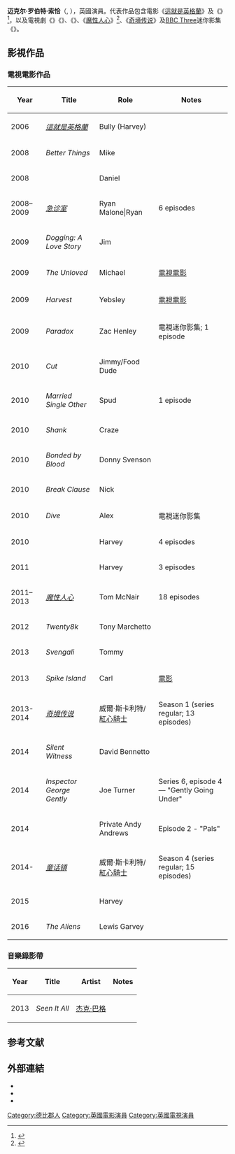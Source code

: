 {{noteTA
|G1=Show
|G2=TV
|1=zh-hk:索恰;zh-tw:索查;zh-cn:索恰;
|2=zh-hans:童话镇;zh-hant:童話鎮;zh-tw:童話小鎮;zh-hk:童話鎮;zh-mo:童話鎮;
|3=zh-cn:奇境传说;zh-tw:童話小鎮－愛麗絲重遊仙境;zh-hk:奇境傳說;zh-mo:奇境傳說;
|4=zh-hans:这就是英格兰;zh-hant:這就是英格蘭;zh-tw:這就是英國;
}}

{{Infobox person
| name = 迈克尔·索恰<br /><small>{{lang|en|Michael Socha}}</small>
| image =Michael Socha 2014 (cropped).jpg
| image_size =
| caption =
| birth_name = Michael Robert Socha
| birth_date = {{birth date and age|df=yes|1987|12|13}}<ref>{{cite web |url=http://www.betterthingsthefilm.co.uk/Cast_6 |title=Better Things | Cast - Page 6 : Joel | Mike |publisher=betterthingsthefilm.co.uk |date= |accessdate=2012-04-01 |archive-url=https://web.archive.org/web/20130625074049/http://www.betterthingsthefilm.co.uk/Cast_6 |archive-date=2013-06-25 |dead-url=yes }}</ref>
| birth_place ={{UK}}英格蘭德比郡[[德比_(英格蘭)|德比]]
| residence = {{UK}}英格蘭德比
| nationality = {{UK}}
| years_active = 2006年至今
| other_names = 
| education =
| employer =
| occupation = 演員
| spouse =
| partner =
| children = 1子
| relatives = {{tsl|en|Lauren Socha|羅倫·索查}}（妹妹）
| signature =
| website =
| footnotes =
}}

'''迈克尔·罗伯特·索恰'''（{{lang-en|'''Michael Robert Socha'''}}, {{bd|1987年|12月13日}}），英國演員。代表作品包含電影《[[這就是英格蘭|這就是英格蘭]]》及《{{tsl|en|Summer (2008 film)|夏天 (2008年電影)|夏天}}》<ref name="Scott">{{cite web |last=Scott |first=Jennifer |url=http://www.thisisnottingham.co.uk/Glamour-Boy-Michael-s-amazing-acting-journey/story-12259684-detail/story.html |title=Michael Socha, Glamour, Nottingham Playhouse |publisher=This is Nottingham |date=2009-02-05 |accessdate=2012-04-01 |deadurl=yes |archiveurl=https://web.archive.org/web/20120913010925/http://www.thisisnottingham.co.uk/Glamour-Boy-Michael-s-amazing-acting-journey/story-12259684-detail/story.html |archivedate=2012-09-13 }}</ref>，以及電視劇《{{tsl|en|This Is England '86|這就是英國 '86}}》《{{tsl|en|This Is England '88|這就是英國 '88}}》、《{{tsl|en|This Is England '90|這就是英國 '90}}》、《[[魔性人心|魔性人心]]》<ref name="Broke">{{cite web |url=http://www.thisisderbyshire.co.uk/broke-watching-daytime-telly-fame-came-calling/story-11624513-detail/story.html |title=ACTOR Michael Socha has revealed that he was broke and sitting at home watching the Jeremy Kyle Show when he got a call that would make 2010 his best year yet. |publisher=This is Derbyshire |date=2010-09-04 |accessdate=2012-04-01 |deadurl=yes |archiveurl=https://web.archive.org/web/20121001193600/http://www.thisisderbyshire.co.uk/broke-watching-daytime-telly-fame-came-calling/story-11624513-detail/story.html |archivedate=2012-10-01 }}</ref>、《[[奇境传说|奇境传说]]》及[[英國廣播公司第三台|BBC Three]]迷你影集《{{tsl|en|Our World War (TV_series)|我們的世界大戰}}》。

==影視作品==
===電視電影作品===
{| class="wikitable sortable"
|-
! Year
! Title
! Role
! class = "unsortable" | Notes
|-
| 2006
| ''[[這就是英格蘭|這就是英格蘭]]''
| Bully (Harvey)
|
|-
| 2008
| ''Better Things''
| Mike
|
|-
| 2008
| ''{{link-en|夏季(2008年電影)|Summer_(2008_film)}}''
| Daniel
|
|-
| 2008–2009
| ''[[急诊室_(电视剧)|急诊室]]''
| Ryan Malone|Ryan
| 6 episodes
|-
| 2009
| ''Dogging: A Love Story''
| Jim
| 
|-
| 2009
| ''The Unloved''
| Michael
| [[電視電影|電視電影]]
|-
| 2009
| ''Harvest''
| Yebsley
| [[電視電影|電視電影]]
|-
| 2009
| ''Paradox''
| Zac Henley
| 電視迷你影集; 1 episode
|-
| 2010
| ''Cut''
| Jimmy/Food Dude
|
|-
| 2010
| ''Married Single Other''
| Spud
| 1 episode
|-
| 2010
|''Shank''
| Craze
|
|-
| 2010
| ''Bonded by Blood''
| Donny Svenson
|
|-
| 2010
| ''Break Clause''
| Nick
|
|-
| 2010
| ''Dive''
| Alex
| 電視迷你影集
|-
| 2010
| ''{{link-en|這就是英格蘭'86|This Is England '86}}''
| Harvey
| 4 episodes
|-
| 2011
| ''{{link-en|這就是英格蘭'88|This Is England '88}}''
| Harvey
| 3 episodes
|-
| 2011–2013
| ''[[魔性人心|魔性人心]]''
| Tom McNair
| 18 episodes
|-
| 2012
| ''Twenty8k''
| Tony Marchetto
|
|-
| 2013
| ''Svengali''
| Tommy
|
|-
| 2013
| ''Spike Island''
| Carl
| [[電影|電影]]
|-
|2013-2014
| ''[[奇境传说|奇境传说]]''
| 威爾·斯卡利特/[[爱丽丝梦游仙境|紅心騎士]]
| Season 1 (series regular; 13 episodes) 
|- 
|2014
| ''Silent Witness''
| David Bennetto
|
|-
|2014
| ''Inspector George Gently''
| Joe Turner
|Series 6, episode 4 — "Gently Going Under"
|-
|2014
| ''{{link-en|我們的世界戰爭|Our_World_War_(TV_series)}}''
| Private Andy Andrews
| Episode 2 - "Pals"
|-
|2014-
| ''[[童话镇|童话镇]]'' 
| 威爾·斯卡利特/[[爱丽丝梦游仙境|紅心騎士]]
|Season 4 (series regular; 15 episodes)
|-
| 2015
| ''{{link-en|這就是英格蘭'90|This Is England '90}}''
| Harvey
|
|-
|2016
|''The Aliens''
|Lewis Garvey
|
|}

===音樂錄影帶===
{| class="wikitable sortable"
|-
! Year
! Title
! Artist
! class="unsortable" | Notes
|-
| style="text-align:center;"|2013
|''Seen It All''
| [[杰克·巴格|杰克·巴格]]
|
|}

==参考文献==
{{reflist|2}}

==外部連結==
{{commons category}}
* {{IMDb name|2523072|Michael Socha}}
* {{mtime people|1496699}}
* {{twitter|michaelsocha|Michael Socha}}

{{DEFAULTSORT: Socha, Michael}}

[[Category:德比郡人|Category:德比郡人]]
[[Category:英國電影演員|Category:英國電影演員]]
[[Category:英國電視演員|Category:英國電視演員]]